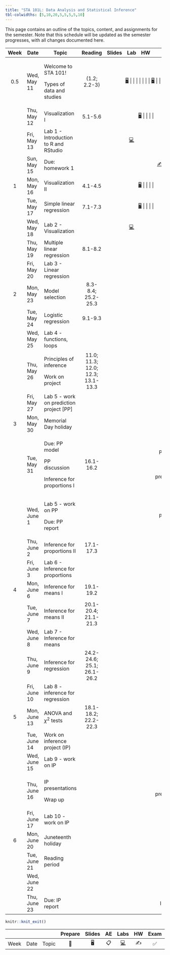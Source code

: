 ```yaml
---
title: "STA 101L: Data Analysis and Statistical Inference"
tbl-colwidths: [5,10,20,5,5,5,5,10]
---
```


This page contains an outline of the topics, content, and assignments for the semester. Note that this schedule will be updated as the semester progresses, with all changes documented here.

::: column-screen-inset-right
+------+--------------+-------------------------------------------+-----------------------------------+--------------------------------------------------------------------------+------------------------------------------------------------------------------------------------------------------------------------------+---------------------+-----------------+
| Week | Date         | Topic                                     | Reading                           | Slides                                                                   | Lab                                                                                                                                      | HW                  | Project         |
+:====:+==============+===========================================+:=================================:+:========================================================================:+:========================================================================================================================================:+:===================:+:===============:+
| 0.5  | Wed, May 11  | Welcome to STA 101!                       | (1.2; 2.2-3)                      | [🖥️](/slides/lec-1.html "Lecture slides"){aria-label="Lecture 1 slides"} |                                                                                                                                          |                     |                 |
|      |              |                                           |                                   |                                                                          |                                                                                                                                          |                     |                 |
|      |              | Types of data and studies                 |                                   | [🖥️](/slides/lec-2.html "Lecture slides"){aria-label="Lecture 2 slides"} |                                                                                                                                          |                     |                 |
+------+--------------+-------------------------------------------+-----------------------------------+--------------------------------------------------------------------------+------------------------------------------------------------------------------------------------------------------------------------------+---------------------+-----------------+
|      | Thu, May 12  | Visualization I                           | 5.1-5.6                           | [🖥️](/slides/lec-3.html "Lecture slides"){aria-label="Lecture 3 slides"} |                                                                                                                                          |                     |                 |
+------+--------------+-------------------------------------------+-----------------------------------+--------------------------------------------------------------------------+------------------------------------------------------------------------------------------------------------------------------------------+---------------------+-----------------+
|      | Fri, May 13  | Lab 1 - Introduction to R and RStudio     |                                   |                                                                          | [💻](https://openintro.shinyapps.io/ims-01-data-01/ "Lab instructions"){aria-label="Lab 1 instructions"}                                 |                     |                 |
+------+--------------+-------------------------------------------+-----------------------------------+--------------------------------------------------------------------------+------------------------------------------------------------------------------------------------------------------------------------------+---------------------+-----------------+
|      | Sun, May 15  | Due: homework 1                           |                                   |                                                                          |                                                                                                                                          | [✍️](/hw/hw-1.html) |                 |
+------+--------------+-------------------------------------------+-----------------------------------+--------------------------------------------------------------------------+------------------------------------------------------------------------------------------------------------------------------------------+---------------------+-----------------+
| 1    | Mon, May 16  | Visualization II                          | 4.1-4.5                           | [🖥️](/slides/lec-3.html "Lecture slides"){aria-label="Lecture 3 slides"} |                                                                                                                                          |                     |                 |
+------+--------------+-------------------------------------------+-----------------------------------+--------------------------------------------------------------------------+------------------------------------------------------------------------------------------------------------------------------------------+---------------------+-----------------+
|      | Tue, May 17  | Simple linear regression                  | 7.1-7.3                           | [🖥️](/slides/lec-4.html "Lecture slides"){aria-label="Lecture 4 slides"} |                                                                                                                                          |                     |                 |
+------+--------------+-------------------------------------------+-----------------------------------+--------------------------------------------------------------------------+------------------------------------------------------------------------------------------------------------------------------------------+---------------------+-----------------+
|      | Wed, May 18  | Lab 2 - Visualization                     |                                   |                                                                          | [💻](http://openintrostat.github.io/oilabs-tidy/02_intro_to_data/intro_to_data.html "Lab instructions"){aria-label="Lab 1 instructions"} |                     |                 |
+------+--------------+-------------------------------------------+-----------------------------------+--------------------------------------------------------------------------+------------------------------------------------------------------------------------------------------------------------------------------+---------------------+-----------------+
|      | Thu, May 19  | Multiple linear regression                | 8.1-8.2                           |                                                                          |                                                                                                                                          |                     |                 |
+------+--------------+-------------------------------------------+-----------------------------------+--------------------------------------------------------------------------+------------------------------------------------------------------------------------------------------------------------------------------+---------------------+-----------------+
|      | Fri, May 20  | Lab 3 - Linear regression                 |                                   |                                                                          |                                                                                                                                          |                     |                 |
+------+--------------+-------------------------------------------+-----------------------------------+--------------------------------------------------------------------------+------------------------------------------------------------------------------------------------------------------------------------------+---------------------+-----------------+
| 2    | Mon, May 23  | Model selection                           | 8.3-8.4; 25.2-25.3                |                                                                          |                                                                                                                                          |                     |                 |
+------+--------------+-------------------------------------------+-----------------------------------+--------------------------------------------------------------------------+------------------------------------------------------------------------------------------------------------------------------------------+---------------------+-----------------+
|      | Tue, May 24  | Logistic regression                       | 9.1-9.3                           |                                                                          |                                                                                                                                          |                     |                 |
+------+--------------+-------------------------------------------+-----------------------------------+--------------------------------------------------------------------------+------------------------------------------------------------------------------------------------------------------------------------------+---------------------+-----------------+
|      | Wed, May 25  | Lab 4 - functions, loops                  |                                   |                                                                          |                                                                                                                                          |                     |                 |
+------+--------------+-------------------------------------------+-----------------------------------+--------------------------------------------------------------------------+------------------------------------------------------------------------------------------------------------------------------------------+---------------------+-----------------+
|      | Thu, May 26  | Principles of inference                   | 11.0; 11.3; 12.0; 12.3; 13.1-13.3 |                                                                          |                                                                                                                                          |                     |                 |
|      |              |                                           |                                   |                                                                          |                                                                                                                                          |                     |                 |
|      |              | Work on project                           |                                   |                                                                          |                                                                                                                                          |                     |                 |
+------+--------------+-------------------------------------------+-----------------------------------+--------------------------------------------------------------------------+------------------------------------------------------------------------------------------------------------------------------------------+---------------------+-----------------+
|      | Fri, May 27  | Lab 5 - work on prediction project \[PP\] |                                   |                                                                          |                                                                                                                                          |                     |                 |
+------+--------------+-------------------------------------------+-----------------------------------+--------------------------------------------------------------------------+------------------------------------------------------------------------------------------------------------------------------------------+---------------------+-----------------+
| 3    | Mon, May 30  | Memorial Day holiday                      |                                   |                                                                          |                                                                                                                                          |                     |                 |
+------+--------------+-------------------------------------------+-----------------------------------+--------------------------------------------------------------------------+------------------------------------------------------------------------------------------------------------------------------------------+---------------------+-----------------+
|      | Tue, May 31  | Due: PP model                             | 16.1-16.2                         |                                                                          |                                                                                                                                          |                     | PP model (9am)  |
|      |              |                                           |                                   |                                                                          |                                                                                                                                          |                     |                 |
|      |              | PP discussion                             |                                   |                                                                          |                                                                                                                                          |                     | PP presentation |
|      |              |                                           |                                   |                                                                          |                                                                                                                                          |                     |                 |
|      |              | Inference for proportions I               |                                   |                                                                          |                                                                                                                                          |                     |                 |
+------+--------------+-------------------------------------------+-----------------------------------+--------------------------------------------------------------------------+------------------------------------------------------------------------------------------------------------------------------------------+---------------------+-----------------+
|      | Wed, June 1  | Lab 5 - work on PP                        |                                   |                                                                          |                                                                                                                                          |                     | PP report       |
|      |              |                                           |                                   |                                                                          |                                                                                                                                          |                     |                 |
|      |              | Due: PP report                            |                                   |                                                                          |                                                                                                                                          |                     |                 |
+------+--------------+-------------------------------------------+-----------------------------------+--------------------------------------------------------------------------+------------------------------------------------------------------------------------------------------------------------------------------+---------------------+-----------------+
|      | Thu, June 2  | Inference for proportions II              | 17.1-17.3                         |                                                                          |                                                                                                                                          |                     |                 |
+------+--------------+-------------------------------------------+-----------------------------------+--------------------------------------------------------------------------+------------------------------------------------------------------------------------------------------------------------------------------+---------------------+-----------------+
|      | Fri, June 3  | Lab 6 - Inference for proportions         |                                   |                                                                          |                                                                                                                                          |                     |                 |
+------+--------------+-------------------------------------------+-----------------------------------+--------------------------------------------------------------------------+------------------------------------------------------------------------------------------------------------------------------------------+---------------------+-----------------+
| 4    | Mon, June 6  | Inference for means I                     | 19.1-19.2                         |                                                                          |                                                                                                                                          |                     |                 |
+------+--------------+-------------------------------------------+-----------------------------------+--------------------------------------------------------------------------+------------------------------------------------------------------------------------------------------------------------------------------+---------------------+-----------------+
|      | Tue, June 7  | Inference for means II                    | 20.1-20.4; 21.1-21.3              |                                                                          |                                                                                                                                          |                     |                 |
+------+--------------+-------------------------------------------+-----------------------------------+--------------------------------------------------------------------------+------------------------------------------------------------------------------------------------------------------------------------------+---------------------+-----------------+
|      | Wed, June 8  | Lab 7 - Inference for means               |                                   |                                                                          |                                                                                                                                          |                     |                 |
+------+--------------+-------------------------------------------+-----------------------------------+--------------------------------------------------------------------------+------------------------------------------------------------------------------------------------------------------------------------------+---------------------+-----------------+
|      | Thu, June 9  | Inference for regression                  | 24.2-24.6; 25.1; 26.1-26.2        |                                                                          |                                                                                                                                          |                     |                 |
+------+--------------+-------------------------------------------+-----------------------------------+--------------------------------------------------------------------------+------------------------------------------------------------------------------------------------------------------------------------------+---------------------+-----------------+
|      | Fri, June 10 | Lab 8 - inference for regression          |                                   |                                                                          |                                                                                                                                          |                     |                 |
+------+--------------+-------------------------------------------+-----------------------------------+--------------------------------------------------------------------------+------------------------------------------------------------------------------------------------------------------------------------------+---------------------+-----------------+
| 5    | Mon, June 13 | ANOVA and $\chi^2$ tests                  | 18.1-18.2; 22.2-22.3              |                                                                          |                                                                                                                                          |                     |                 |
+------+--------------+-------------------------------------------+-----------------------------------+--------------------------------------------------------------------------+------------------------------------------------------------------------------------------------------------------------------------------+---------------------+-----------------+
|      | Tue, June 14 | Work on inference project (IP)            |                                   |                                                                          |                                                                                                                                          |                     |                 |
+------+--------------+-------------------------------------------+-----------------------------------+--------------------------------------------------------------------------+------------------------------------------------------------------------------------------------------------------------------------------+---------------------+-----------------+
|      | Wed, June 15 | Lab 9 - work on IP                        |                                   |                                                                          |                                                                                                                                          |                     |                 |
+------+--------------+-------------------------------------------+-----------------------------------+--------------------------------------------------------------------------+------------------------------------------------------------------------------------------------------------------------------------------+---------------------+-----------------+
|      | Thu, June 16 | IP presentations                          |                                   |                                                                          |                                                                                                                                          |                     | IP presentation |
|      |              |                                           |                                   |                                                                          |                                                                                                                                          |                     |                 |
|      |              | Wrap up                                   |                                   |                                                                          |                                                                                                                                          |                     |                 |
+------+--------------+-------------------------------------------+-----------------------------------+--------------------------------------------------------------------------+------------------------------------------------------------------------------------------------------------------------------------------+---------------------+-----------------+
|      | Fri, June 17 | Lab 10 - work on IP                       |                                   |                                                                          |                                                                                                                                          |                     |                 |
+------+--------------+-------------------------------------------+-----------------------------------+--------------------------------------------------------------------------+------------------------------------------------------------------------------------------------------------------------------------------+---------------------+-----------------+
| 6    | Mon, June 20 | Juneteenth holiday                        |                                   |                                                                          |                                                                                                                                          |                     |                 |
+------+--------------+-------------------------------------------+-----------------------------------+--------------------------------------------------------------------------+------------------------------------------------------------------------------------------------------------------------------------------+---------------------+-----------------+
|      | Tue, June 21 | Reading period                            |                                   |                                                                          |                                                                                                                                          |                     |                 |
+------+--------------+-------------------------------------------+-----------------------------------+--------------------------------------------------------------------------+------------------------------------------------------------------------------------------------------------------------------------------+---------------------+-----------------+
|      | Wed, June 22 |                                           |                                   |                                                                          |                                                                                                                                          |                     |                 |
+------+--------------+-------------------------------------------+-----------------------------------+--------------------------------------------------------------------------+------------------------------------------------------------------------------------------------------------------------------------------+---------------------+-----------------+
|      | Thu, June 23 | Due: IP report                            |                                   |                                                                          |                                                                                                                                          |                     | IP report       |
+------+--------------+-------------------------------------------+-----------------------------------+--------------------------------------------------------------------------+------------------------------------------------------------------------------------------------------------------------------------------+---------------------+-----------------+
:::

```r
knitr::knit_exit()
```

|      |      |       | Prepare | Slides | AE  |                                                    Labs                                                    | HW  | Exam | Project |
|--------|--------|--------|:------:|:------:|:------:|:------:|:------:|:------:|:------:|
| Week | Date | Topic |   📖    |   🖥️   | 📋  | [💻](https://sakai.duke.edu/samigo-app/servlet/Login?id=6fa7ebf3-01af-42a6-91ba-3e813d3901221641094171786) | ✍️  |  ✅  |   📂    |
